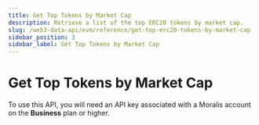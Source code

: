 ```yaml
---
title: Get Top Tokens by Market Cap
description: Retrieve a list of the top ERC20 tokens by market cap.
slug: /web3-data-api/evm/reference/get-top-erc20-tokens-by-market-cap
sidebar_position: 3
sidebar_label: Get Top Tokens by Market Cap
---
```



# Get Top Tokens by Market Cap <MainnetBadge /> <PremiumEndpointBadge />

<Admonition type="info" icon="💡" title="Premium Endpoint">
  <p>
    To use this API, you will need an API key associated with a Moralis account
    on the <strong>Business</strong> plan or higher.
  </p>
</Admonition>
<ApiReference
  {...config["market-data"].getTopERC20TokensByMarketCap}
></ApiReference>
